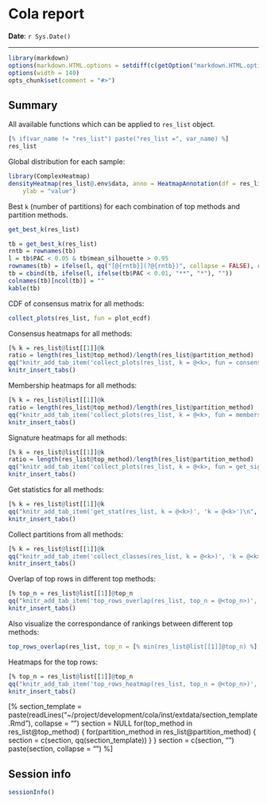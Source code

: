 Cola report
==================

**Date**: `r Sys.Date()`

----------------------------------------------------------------

<style type='text/css'>
[% paste(readLines("~/project/development/cola/inst/extdata/custom.css"), collapse = "\n") %]
</style>

```r
library(markdown)
options(markdown.HTML.options = setdiff(c(getOption("markdown.HTML.options"), "toc"), "base64_images"))
options(width = 140)
opts_chunk$set(comment = "#>")
```

## Summary

All available functions which can be applied to `res_list` object.

```r
[% if(var_name != "res_list") paste("res_list =", var_name) %]
res_list
```

Global distribution for each sample:

```r
library(ComplexHeatmap)
densityHeatmap(res_list@.env$data, anno = HeatmapAnnotation(df = res_list@list[[1]]@known_anno, col = res_list@list[[1]]@known_col),
	ylab = "value")
```

Best `k` (number of partitions) for each combination of top methods and partition methods.

```r
get_best_k(res_list)
```

```r
tb = get_best_k(res_list)
rntb = rownames(tb)
l = tb$PAC < 0.05 & tb$mean_silhouette > 0.95
rownames(tb) = ifelse(l, qq("[@{rntb}](?@{rntb})", collapse = FALSE), rntb)
tb = cbind(tb, ifelse(l, ifelse(tb$PAC < 0.01, "**", "*"), ""))
colnames(tb)[ncol(tb)] = ""
kable(tb)
```


CDF of consensus matrix for all methods:

```r
collect_plots(res_list, fun = plot_ecdf)
```

Consensus heatmaps for all methods:

```r
[% k = res_list@list[[1]]@k
ratio = length(res_list@top_method)/length(res_list@partition_method)
qq("knitr_add_tab_item('collect_plots(res_list, k = @<k>, fun = consensus_heatmap)', 'k = @<k>', opt = 'fig.width = 14, fig.height = 14*@<ratio>')\n", code.pattern = "@<CODE>") %]
knitr_insert_tabs()
```

Membership heatmaps for all methods:

```r
[% k = res_list@list[[1]]@k
ratio = length(res_list@top_method)/length(res_list@partition_method)
qq("knitr_add_tab_item('collect_plots(res_list, k = @<k>, fun = membership_heatmap)', 'k = @<k>', opt = 'fig.width = 14, fig.height = 14*@<ratio>')\n", code.pattern = "@<CODE>") %]
knitr_insert_tabs()
```

Signature heatmaps for all methods:

```r
[% k = res_list@list[[1]]@k
ratio = length(res_list@top_method)/length(res_list@partition_method)
qq("knitr_add_tab_item('collect_plots(res_list, k = @<k>, fun = get_signatures)', 'k = @<k>', opt = 'fig.width = 14, fig.height = 14*@<ratio>')\n", code.pattern = "@<CODE>") %]
knitr_insert_tabs()
```

Get statistics for all methods:

```r
[% k = res_list@list[[1]]@k
qq("knitr_add_tab_item('get_stat(res_list, k = @<k>)', 'k = @<k>')\n", code.pattern = "@<CODE>") %]
knitr_insert_tabs()
```

Collect partitions from all methods:

```r
[% k = res_list@list[[1]]@k
qq("knitr_add_tab_item('collect_classes(res_list, k = @<k>)', 'k = @<k>', opt = 'fig.width = 14, fig.height = 8')\n", code.pattern = "@<CODE>") %]
knitr_insert_tabs()
```

Overlap of top rows in different top methods:

```r
[% top_n = res_list@list[[1]]@top_n
qq("knitr_add_tab_item('top_rows_overlap(res_list, top_n = @<top_n>)', 'top_n = @<top_n>')\n", code.pattern = "@<CODE>") %]
knitr_insert_tabs()
```

Also visualize the correspondance of rankings between different top methods:

```r
top_rows_overlap(res_list, top_n = [% min(res_list@list[[1]]@top_n) %], type = "correspondance")
```

Heatmaps for the top rows:

```r
[% top_n = res_list@list[[1]]@top_n
qq("knitr_add_tab_item('top_rows_heatmap(res_list, top_n = @<top_n>)', 'top_n = @<top_n>', opt = 'fig.width = 14, fig.height = 14/@<length(res_list@list[[1]]@top_n)>')\n", code.pattern = "@<CODE>") %]
knitr_insert_tabs()
```

[% 
section_template = paste(readLines("~/project/development/cola/inst/extdata/section_template.Rmd"), collapse = "\n")
section = NULL
for(top_method in res_list@top_method) {
    for(partition_method in res_list@partition_method) {
        section = c(section, qq(section_template))
    }
}
section = c(section, "\n")
paste(section, collapse = "\n\n") %]


## Session info

```r
sessionInfo()
```
